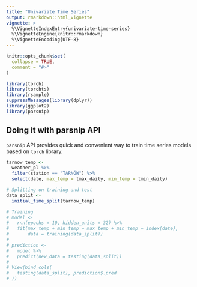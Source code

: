 ```yaml
---
title: "Univariate Time Series"
output: rmarkdown::html_vignette
vignette: >
  %\VignetteIndexEntry{univariate-time-series}
  %\VignetteEngine{knitr::rmarkdown}
  %\VignetteEncoding{UTF-8}
---
```


```r
knitr::opts_chunk$set(
  collapse = TRUE,
  comment = "#>"
)
```

```r
library(torch)
library(torchts)
library(rsample)
suppressMessages(library(dplyr))
library(ggplot2)
library(parsnip)
```

## Doing it with parsnip API

`parsnip` API provides quick and convenient way to train time series models based on `torch` library.

```r
tarnow_temp <- 
  weather_pl %>% 
  filter(station == "TARNÓW") %>% 
  select(date, max_temp = tmax_daily, min_temp = tmin_daily)

# Splitting on training and test
data_split <- 
  initial_time_split(tarnow_temp)
```

```r
# Training 
# model <- 
#   rnn(epochs = 10, hidden_units = 32) %>% 
#   fit(max_temp + min_temp ~ max_temp + min_temp + index(date), 
#       data = training(data_split))
# 
# prediction <-
#   model %>%
#   predict(new_data = testing(data_split))
# 
# View(bind_cols(
#   testing(data_split), prediction$.pred
# ))
```
